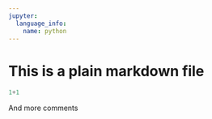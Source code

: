 ```yaml
---
jupyter:
  language_info:
    name: python
---
```


# This is a plain markdown file

```python
1+1
```

And more comments
